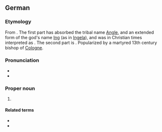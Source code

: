 ==German==
{{wikipedia|lang=de}}

===Etymology===
From {{der|de|goh|-}}. The first part has absorbed the tribal name [[Angle]], and an extended form of the god's name [[Ing]] (as in [[Ingela]]), and was in Christian times interpreted as {{m|de|Engel||an angel}}. The second part is {{m|goh|beraht||bright}}. Popularized by a martyred 13th century bishop of [[Cologne]].

===Pronunciation===
* {{audio|de|De-Engelbert.ogg|Audio}}
* {{audio|de|De-Engelbert2.ogg|Audio}}

===Proper noun===
{{de-proper noun|m}}

# {{given name|de|male}}

====Related terms====
* {{l|de|Engel}}
* {{l|de|Engelbrecht}}